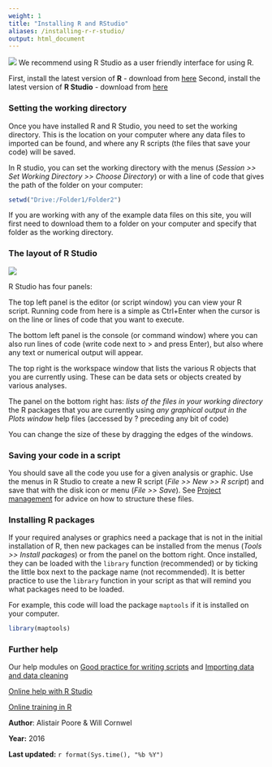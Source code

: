 ```yaml
---
weight: 1
title: "Installing R and RStudio"
aliases: /installing-r-r-studio/
output: html_document
---
```


![](blue-125.png)
We recommend using R Studio as a user friendly interface for using R.

First, install the latest version of **R** - download from [here](http://cran.rstudio.com/) 
Second, install the latest version of **R Studio** - download from [here](http://www.rstudio.com/products/rstudio/download/)
  

### Setting the working directory
 
Once you have installed R and R Studio, you need to set the working directory. This is the location on your computer where any data files to imported can be found, and where any R scripts (the files that save your code) will be saved. 

In R studio, you can set the working directory with the menus (*Session >> Set Working Directory >> Choose Directory*) or with a line of code that gives the path of the folder on your computer:

```r
setwd("Drive:/Folder1/Folder2")
```

If you are working with any of the example data files on this site, you will first need to download them to a folder on your computer and specify that folder as the working directory.
  

### The layout of R Studio
 
![](Installing_R_and_R_Studio_image.jpg)

R Studio has four panels:

The top left panel is the editor (or script window) you can view your R script. Running code from here is a simple as Ctrl+Enter when the cursor is on the line or lines of code that you want to execute.

The bottom left panel is the console (or command window) where you can also run lines of code (write code next to > and press Enter), but also where any text or numerical output will appear.

The top right is the workspace window that lists the various R objects that you are currently using. These can be data sets or objects created by various analyses.

The panel on the bottom right has:
*lists of the files in your working directory
*the R packages that you are currently using
*any graphical output in the Plots window
*help files (accessed by ? preceding any bit of code)

You can change the size of these by dragging the edges of the windows.
  

### Saving your code in a script
 
You should save all the code you use for a given analysis or graphic. Use the menus in R Studio to create a new R script (*File >> New >> R script*) and save that with the disk icon or menu (*File >> Save*). See [Project management](../project-management/) for advice on how to structure these files.
  

### Installing R packages
 

If your required analyses or graphics need a package that is not in the initial installation of R, then new packages can be installed from the menus (*Tools >> Install packages*) or from the panel on the bottom right. Once installed, they can be loaded with the `library` function (recommended) or by ticking the little box next to the package name (not recommended). It is better practice to use the `library` function in your script as that will remind you what packages need to be loaded.

For example, this code will load the package `maptools` if it is installed on your computer.

```r
library(maptools)
```
  

### Further help
 

Our help modules on [Good practice for writing scripts](/coding-skills/good-practice) and [Importing data and data cleaning](../importing-data)

[Online help with R Studio](https://support.rstudio.com/hc/en-us/sections/200107586-Using-RStudio)

[Online training in R](https://education.rstudio.com/learn/beginner/)
  

**Author**: Alistair Poore & Will Cornwel
 
**Year:** 2016

**Last updated:** `r format(Sys.time(), "%b %Y")`
